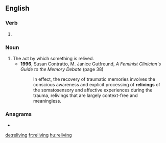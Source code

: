 ==English==

===Verb===
{{head|en|present participle}}

# {{present participle of|relive|lang=en|nocat=1}}

===Noun===
{{en-noun}}

# The act by which something is relived.
#* '''1996''', Susan Contratto, ‎M. Janice Gutfreund, ''A Feminist Clinician's Guide to the Memory Debate'' (page 38)
#*: In effect, the recovery of traumatic memories involves the conscious awareness and explicit processing of '''relivings''' of the somatosensory and affective experiences during the trauma, relivings that are largely context-free and meaningless.

===Anagrams===
* {{l|en|reviling}}

[[de:reliving]]
[[fr:reliving]]
[[hu:reliving]]